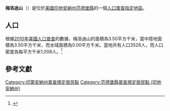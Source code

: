 {{noteTA
|G1=USState
|G2=地名
|G3=Unit
}}
{{Infobox settlement
|official_name            = 梅洛迪山
|native_name = Melody Hill
|settlement_type          = [[人口普查指定地區|人口普查指定地區]]
|image_skyline            = Vanderburgh County Indiana Incorporated and Unincorporated areas Melody Hill Highlighted 1848330.svg
|imagesize                = 250px
|image_map                = 
|mapsize                  = 
|pushpin_map              = USA Indiana 
|pushpin_label            = 梅洛迪山
|pushpin_label_position   = top
|pushpin_map_caption      = 梅洛迪山在印地安納州的位置
|subdivision_type         = [[世界政區索引|國家]]
|subdivision_type1        = [[美国州份|州份]]
|subdivision_type2        = [[印地安納州行政区划|縣]]
|subdivision_name         = [[美国|美国]]
|subdivision_name1        = [[印地安納州|印地安納州]]
|subdivision_name2        = [[范德堡縣_(印地安納州)|范德堡縣]]
|elevation_ft             = 427
|elevation_m              = 130
|timezone                 = [[北美东部时区|北美东部时区]]
|area_total_km2           = 3.50
|area_land_km2            = 3.50
|area_water_km2           = 0.00
|area_total_sq_mi         = 
|area_land_sq_mi          = 
|area_water_sq_mi         = 
|population_as_of         = [[2010年美國人口普查|2010]]
|population_footnotes     = 
|population_total         = 3528
|population_density_km2   = auto
|population_density_sq_mi = auto
|utc_offset               = -5
|coordinates              = {{coord|38|01|31|N|87|30|57|W|display=inline,title}}
| coor_pinpoint           = 
| coordinates_footnotes   = 
|timezone_DST             = EDT
|utc_offset_DST           = -4
|postal_code_type         = [[美國郵區編號|郵區編號]]
|postal_code              = 47711
|area_code                = {{link-en|电话区号765|Area code 765|765}}
|blank_name = [[地名信息系统|GNIS ID]]
|blank_info = 438974<ref name="GNIS">{{cite gnis|438974|Melody Hill}}</ref>
}}
'''梅洛迪山'''（{{lang-en|Melody Hill}}）是位於[[美國|美國]][[印地安納州|印地安納州]][[范德堡縣_(印地安納州)|范德堡縣]]的一個[[人口普查指定地區|人口普查指定地區]]。

== 人口 ==
根據[[2010年美國人口普查|2010年美國人口普查]]的數據，梅洛迪山的面積為3.50平方千米，當中陸地面積為3.50平方千米，而水域面積為0.00平方千米。當地共有人口3528人，而人口密度為每平方千米1,008人。<ref name="GR8">{{cite web|url=http://factfinder2.census.gov|publisher=[[美国人口调查局|美国人口调查局]]|accessdate=2011-05-14|title=American FactFinder|archive-date=2013-09-11|archive-url=https://web.archive.org/web/20130911234518/http://factfinder2.census.gov/|dead-url=no}}</ref>

== 參考文獻 ==
{{reflist}}

{{范德堡縣 (印地安納州)}}

{{DEFAULTSORT:Melody Hill, Indiana}}
[[Category:印第安納州普查規定居民點|Category:印第安納州普查規定居民點]]
[[Category:范德堡縣普查規定居民點_(印地安納州)|Category:范德堡縣普查規定居民點 (印地安納州)]]

{{Indiana-geo-stub}}